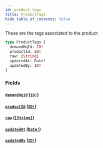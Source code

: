 ```yaml
---
id: product-tags
title: ProductTags
hide_table_of_contents: false
---
```



These are the tags associated to the product

```graphql
type ProductTags {
  demandHqId: ID!
  productId: ID!
  raw: [String]
  updatedAt: Date!
  updatedBy: ID!
}
```


### Fields

#### [`demandHqId`](#) ([`ID!`](/demand/api/graphql-admin/reference/scalars/id))




#### [`productId`](#) ([`ID!`](/demand/api/graphql-admin/reference/scalars/id))




#### [`raw`](#) ([`[String]`](/demand/api/graphql-admin/reference/scalars/string))




#### [`updatedAt`](#) ([`Date!`](/demand/api/graphql-admin/reference/scalars/date))




#### [`updatedBy`](#) ([`ID!`](/demand/api/graphql-admin/reference/scalars/id))






